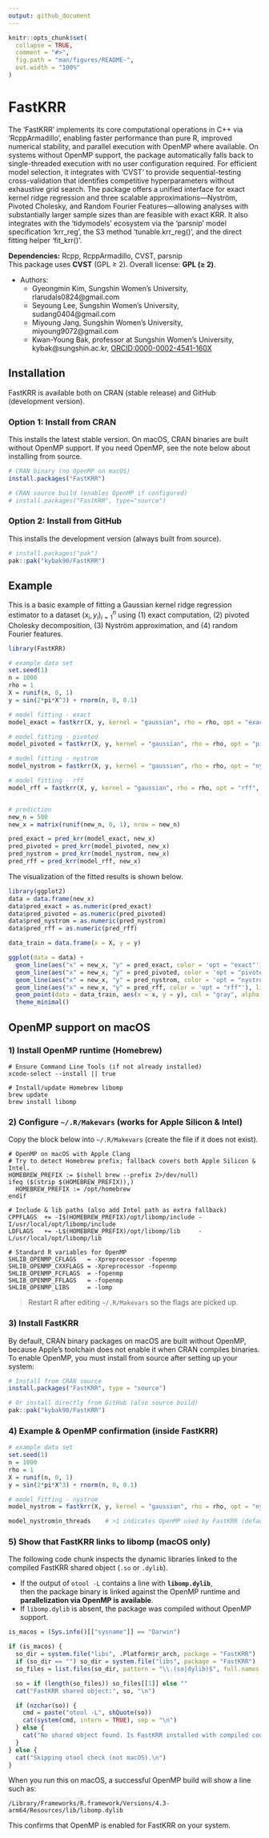 ```yaml
---
output: github_document
---
```


<!-- README.md is generated from README.Rmd. Please edit that file -->

```r
knitr::opts_chunk$set(
  collapse = TRUE,
  comment = "#>",
  fig.path = "man/figures/README-",
  out.width = "100%"
)
```

# FastKRR

<!-- badges: start -->
<!-- badges: end -->

The 'FastKRR' implements its core computational operations in C++ via 'RcppArmadillo', enabling faster performance than pure R, improved numerical stability, and parallel execution with OpenMP where available. On systems without OpenMP support, the package automatically falls back to single-threaded execution with no user configuration required. For efficient model selection, it integrates with 'CVST' to provide sequential-testing cross-validation that identifies competitive hyperparameters without exhaustive grid search. The package offers a unified interface for exact kernel ridge regression and three scalable approximations—Nyström, Pivoted Cholesky, and Random Fourier Features—allowing analyses with substantially larger sample sizes than are feasible with exact KRR. It also integrates with the 'tidymodels' ecosystem via the 'parsnip' model specification 'krr_reg', the S3 method 'tunable.krr_reg()', and the direct fitting helper 'fit_krr()'.

**Dependencies:** Rcpp, RcppArmadillo, CVST, parsnip  
This package uses **CVST** (GPL ≥ 2). Overall license: **GPL (≥ 2)**.


* Authors: 
  + Gyeongmin Kim, Sungshin Women's University, rlarudals0824@gmail.com
  + Seyoung Lee, Sungshin Women's University, sudang0404@gmail.com
  + Miyoung Jang, Sungshin Women's University, miyoung9072@gmail.com
  + Kwan-Young Bak, professor at Sungshin Women's University, kybak@sungshin.ac.kr, [ORCID:0000-0002-4541-160X](https://orcid.org/0000-0002-4541-160X}{ORCID:0000-0002-4541-160X)

## Installation

FastKRR is available both on CRAN (stable release) and GitHub (development version).

### Option 1: Install from CRAN

This installs the latest stable version. On macOS, CRAN binaries are built without OpenMP support. If you need OpenMP, see the note below about installing from source.

```r
# CRAN binary (no OpenMP on macOS)
install.packages("FastKRR")            

# CRAN source build (enables OpenMP if configured)
# install.packages("FastKRR", type="source")  
```

### Option 2: Install from GitHub
This installs the development version (always built from source).

```r
# install.packages("pak")
pak::pak("kybak90/FastKRR")
```


<!-- ## Parallelization -->
<!-- Some functions in **FastKRR** support parallel computation via OpenMP. -->
<!-- - On Windows and most Linux systems, OpenMP is available by default, and computations will use multiple threads. -->
<!-- - On macOS, if OpenMP is not installed, the package will run in single-threaded mode automatically. -->

<!-- No special installation steps are required. -->

## Example

This is a basic example of fitting a Gaussian kernel ridge regression estimator to a dataset ${(x_i, y_i)}_{i=1}^n$ using (1) exact computation, (2) pivoted Cholesky decomposition, (3) Nyström approximation, and (4) random Fourier features.

```r
library(FastKRR)

# example data set
set.seed(1)
n = 1000
rho = 1
X = runif(n, 0, 1)
y = sin(2*pi*X^3) + rnorm(n, 0, 0.1)

# model fitting - exact
model_exact = fastkrr(X, y, kernel = "gaussian", rho = rho, opt = "exact", verbose = FALSE)

# model fitting - pivoted
model_pivoted = fastkrr(X, y, kernel = "gaussian", rho = rho, opt = "pivoted", verbose = FALSE)

# model fitting - nystrom
model_nystrom = fastkrr(X, y, kernel = "gaussian", rho = rho, opt = "nystrom", verbose = FALSE)

# model fitting - rff
model_rff = fastkrr(X, y, kernel = "gaussian", rho = rho, opt = "rff", verbose = FALSE)


# prediction
new_n = 500
new_x = matrix(runif(new_n, 0, 1), nrow = new_n)

pred_exact = pred_krr(model_exact, new_x)
pred_pivoted = pred_krr(model_pivoted, new_x)
pred_nystrom = pred_krr(model_nystrom, new_x)
pred_rff = pred_krr(model_rff, new_x)
```


The visualization of the fitted results is shown below.

```r
library(ggplot2)
data = data.frame(new_x)
data$pred_exact = as.numeric(pred_exact)
data$pred_pivoted = as.numeric(pred_pivoted)
data$pred_nystrom = as.numeric(pred_nystrom)
data$pred_rff = as.numeric(pred_rff)

data_train = data.frame(x = X, y = y)

ggplot(data = data) +
  geom_line(aes("x" = new_x, "y" = pred_exact, color = 'opt = "exact"'), linewidth=1.2) + 
  geom_line(aes("x" = new_x, "y" = pred_pivoted, color = 'opt = "pivoted"'),linewidth=1.2) + 
  geom_line(aes("x" = new_x, "y" = pred_nystrom, color = 'opt = "nystrom"'), linewidth=1.2) + 
  geom_line(aes("x" = new_x, "y" = pred_rff, color = 'opt = "rff"'), linewidth=1.2) +
  geom_point(data = data_train, aes(x = x, y = y), col = "gray", alpha = 0.2) +
  theme_minimal()
```


## OpenMP support on macOS

### 1) Install OpenMP runtime (Homebrew)


```
# Ensure Command Line Tools (if not already installed)
xcode-select --install || true

# Install/update Homebrew libomp
brew update
brew install libomp
```

### 2) Configure `~/.R/Makevars` (works for Apple Silicon & Intel)

Copy the block below into `~/.R/Makevars` (create the file if it does not exist).

```
# OpenMP on macOS with Apple Clang 
# Try to detect Homebrew prefix; fallback covers both Apple Silicon & Intel.
HOMEBREW_PREFIX := $(shell brew --prefix 2>/dev/null)
ifeq ($(strip $(HOMEBREW_PREFIX)),)
  HOMEBREW_PREFIX := /opt/homebrew
endif

# Include & lib paths (also add Intel path as extra fallback)
CPPFLAGS  += -I$(HOMEBREW_PREFIX)/opt/libomp/include -I/usr/local/opt/libomp/include
LDFLAGS   += -L$(HOMEBREW_PREFIX)/opt/libomp/lib     -L/usr/local/opt/libomp/lib

# Standard R variables for OpenMP
SHLIB_OPENMP_CFLAGS   = -Xpreprocessor -fopenmp
SHLIB_OPENMP_CXXFLAGS = -Xpreprocessor -fopenmp
SHLIB_OPENMP_FCFLAGS  = -fopenmp
SHLIB_OPENMP_FFLAGS   = -fopenmp
SHLIB_OPENMP_LIBS     = -lomp
```

> Restart R after editing `~/.R/Makevars` so the flags are picked up.

### 3) Install FastKRR

By default, CRAN binary packages on macOS are built without OpenMP, because Apple’s toolchain does not enable it when CRAN compiles binaries. To enable OpenMP, you must install from source after setting up your system:

```r
# Install from CRAN source
install.packages("FastKRR", type = "source")

# Or install directly from GitHub (also source build)
pak::pak("kybak90/FastKRR")
```

### 4) Example & OpenMP confirmation (inside FastKRR)

```r
# example data set
set.seed(1)
n = 1000
rho = 1
X = runif(n, 0, 1)
y = sin(2*pi*X^3) + rnorm(n, 0, 0.1)

# model fitting - nystrom
model_nystrom = fastkrr(X, y, kernel = "gaussian", rho = rho, opt = "nystrom", verbose = FALSE)

model_nystrom$n_threads    # >1 indicates OpenMP used by FastKRR (default 4)

```

### 5) Show that FastKRR links to libomp (macOS only)

The following code chunk inspects the dynamic libraries linked to the compiled
FastKRR shared object (`.so` or `.dylib`).  

- If the output of `otool -L` contains a line with **`libomp.dylib`**,  
  then the package binary is linked against the OpenMP runtime and  
  **parallelization via OpenMP is available**.  
- If `libomp.dylib` is absent, the package was compiled without OpenMP support.

```r
is_macos = (Sys.info()[["sysname"]] == "Darwin")

if (is_macos) {
  so_dir = system.file("libs", .Platform$r_arch, package = "FastKRR")
  if (so_dir == "") so_dir = system.file("libs", package = "FastKRR")
  so_files = list.files(so_dir, pattern = "\\.(so|dylib)$", full.names = TRUE)

  so = if (length(so_files)) so_files[[1]] else ""
  cat("FastKRR shared object:", so, "\n")

  if (nzchar(so)) {
    cmd = paste("otool -L", shQuote(so))
    cat(system(cmd, intern = TRUE), sep = "\n")
  } else {
    cat("No shared object found. Is FastKRR installed with compiled code?\n")
  }
} else {
  cat("Skipping otool check (not macOS).\n")
}
```

When you run this on macOS, a successful OpenMP build will show a line such as:
```
/Library/Frameworks/R.framework/Versions/4.3-arm64/Resources/lib/libomp.dylib
```
This confirms that OpenMP is enabled for FastKRR on your system.

